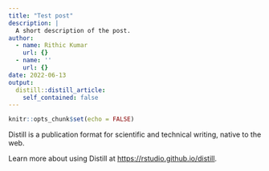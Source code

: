 ```yaml
---
title: "Test post"
description: |
  A short description of the post.
author:
  - name: Rithic Kumar
    url: {}
  - name: ''
    url: {}
date: 2022-06-13
output:
  distill::distill_article:
    self_contained: false
---
```



```r
knitr::opts_chunk$set(echo = FALSE)
```

Distill is a publication format for scientific and technical writing, native to the web.

Learn more about using Distill at <https://rstudio.github.io/distill>.


